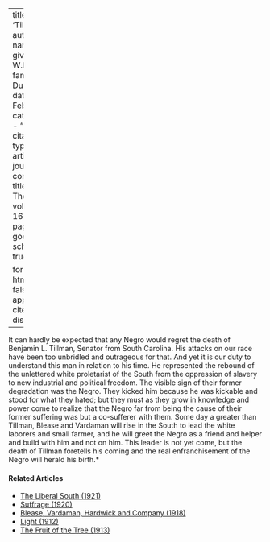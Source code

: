 
---
title: 'Tillman'
author:
  - name:
      given: W.E.B.
      family: Du Bois
date: Feb. 1918
categories: 
  - ""
citation: 
  type: article-journal
  container-title: The Crisis
  volume: 16
  issue: 4
  page: 165
google-scholar: true

format:
  html:
    toc: false
    appendix-cite-as: display
---



It can hardly be expected that any Negro would regret the death of Benjamin L. Tillman, Senator from South Carolina. His attacks on our race have been too unbridled and outrageous for that. And yet it is our duty to understand this man in relation to his time. He represented the rebound of the unlettered white proletarist of the South from the oppression of slavery to new industrial and political freedom. The visible sign of their former degradation was the Negro. They kicked him because he was kickable and stood for what they hated; but they must as they grow in knowledge and power come to realize that the Negro far from being the cause of their former suffering was but a co-sufferer with them. Some day a greater than Tillman, Blease and Vardaman will rise in the South to lead the white laborers and small farmer, and he will greet the Negro as a friend and helper and build with him and not on him. This leader is not yet come, but the death of Tillman foretells his coming and the real enfranchisement of the Negro will herald his birth.*

<!-- Similar articles start here -->
<div  class="clear-wrap"></div>

#### Related Articles

* [The Liberal South (1921)](/Volumes/21/06/liberal-south.html)
* [Suffrage (1920)](/Volumes/21/01/suffrage.html)
* [Blease, Vardaman, Hardwick and Company (1918)](/Volumes/16/06/blease.html)
* [Light (1912)](/Volumes/03/04/light.html)
* [The Fruit of the Tree (1913)](/Volumes/06/05/fruit_of_tree.html)

<!-- Similar articles end here -->